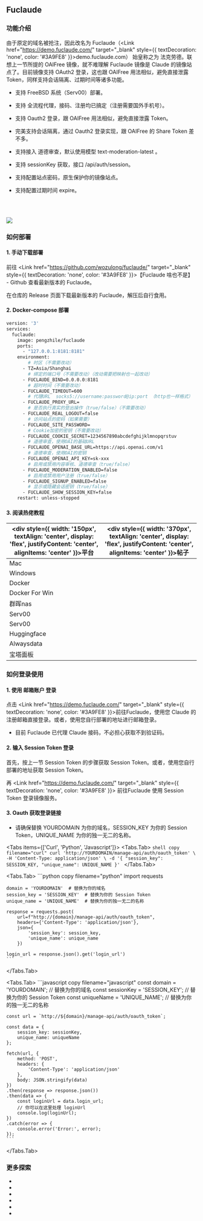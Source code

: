 
## Fuclaude

### 功能介绍

由于原定的域名被抢注，因此改名为 Fuclaude（<Link href="https://demo.fuclaude.com/" target="_blank" style={{ textDecoration: 'none', color: '#3A9FE8' }}>demo.fuclaude.com</Link>） 始皇称之为 法克劳德。联想上一节所提的 OAIFree 镜像，就不难理解 Fuclaude 镜像是 Claude 的镜像站点了。目前镜像支持 OAuth2 登录，这也跟 OAIFree 用法相似，避免直接泄露 Token，同样支持会话隔离、过期时间等诸多功能。

- 支持 FreeBSD 系统（Serv00）部署。

- 支持 全流程代理，接码、注册均已搞定（注册需要国外手机号）。

- 支持 Oauth2 登录，跟 OAIFree 用法相似，避免直接泄露 Token。

- 完美支持会话隔离，通过 Oauth2 登录实现，跟 OAIFree 的 Share Token 差不多。

- 支持接入 道德审查，默认使用模型 text-moderation-latest 。

- 支持 sessionKey 获取，接口 /api/auth/session。

- 支持配置站点密码，原生保护你的镜像站点。

- 支持配置过期时间 expire。

<br></br>

<Image src="/fuclaude.png" width={1206} height={708} />

### 如何部署

#### 1. 手动下载部署

前往 <Link href="https://github.com/wozulong/fuclaude/" target="_blank" style={{ textDecoration: 'none', color: '#3A9FE8' }}>【Fuclaude 啥也不是】 - Github</Link> 查看最新版本的 Fuclaude。

在仓库的 Release 页面下载最新版本的 Fuclaude，解压后自行食用。

#### 2. Docker-compose 部署

```dockerfile copy filename="Dockerfile"
version: '3'
services:
  fuclaude:
    image: pengzhile/fuclaude
    ports:
      - "127.0.0.1:8181:8181"
    environment:
        # 时区（不需要改动）
      - TZ=Asia/Shanghai
        # 绑定的端口号（不需要改动）（改动需要把映射也一起改动）
      - FUCLAUDE_BIND=0.0.0.0:8181
        # 超时时间（不需要改动）
      - FUCLAUDE_TIMEOUT=600
        # 代理URL  socks5://username:password@ip:port （http也一样格式）
      - FUCLAUDE_PROXY_URL=
        # 是否执行真实的登出操作（true/false）（不需要改动）
      - FUCLAUDE_REAL_LOGOUT=false
        # 访问站点的密码（如果需要）
      - FUCLAUDE_SITE_PASSWORD=
        # Cookie加密的密钥（不需要改动）
      - FUCLAUDE_COOKIE_SECRET=1234567890abcdefghijklmnopqrstuv
        # 道德审查，使用OAI的基础URL
      - FUCLAUDE_OPENAI_BASE_URL=https://api.openai.com/v1
        # 道德审查，使用OAI的密钥
      - FUCLAUDE_OPENAI_API_KEY=sk-xxx
        # 启用或禁用内容审核、道德审查（true/false）
      - FUCLAUDE_MODERATION_ENABLED=false
        # 启用或禁用用户注册（true/false）
      - FUCLAUDE_SIGNUP_ENABLED=false
        # 显示或隐藏会话密钥（true/false）
      - FUCLAUDE_SHOW_SESSION_KEY=false
    restart: unless-stopped
```

#### 3. 阅读热佬教程

|<div style={{ width: '150px', textAlign: 'center', display: 'flex', justifyContent: 'center', alignItems: 'center' }}>平台</div>| <div style={{ width: '370px', textAlign: 'center', display: 'flex', justifyContent: 'center', alignItems: 'center' }}>帖子</div> |
|------|------|
| Mac | <LinuxdoTopicLink linuxdoTopicId="131633"/> |
| Windows | <LinuxdoTopicLink linuxdoTopicId="131968"/> |
| Docker | <LinuxdoTopicLink linuxdoTopicId="131669"/> |
| Docker For Win | <LinuxdoTopicLink linuxdoTopicId="134758"/> |
| 群晖nas | <LinuxdoTopicLink linuxdoTopicId="131820"/> |
| Serv00 | <LinuxdoTopicLink linuxdoTopicId="132575"/> |
| Serv00 | <LinuxdoTopicLink linuxdoTopicId="131799"/> |
| Huggingface | <LinuxdoTopicLink linuxdoTopicId="134344"/> |
| Alwaysdata | <LinuxdoTopicLink linuxdoTopicId="135361"/> |
| 宝塔面板 | <LinuxdoTopicLink linuxdoTopicId="134001"/> |


### 如何登录使用

#### 1. 使用 邮箱账户 登录

点击 <Link href="https://demo.fuclaude.com/" target="_blank" style={{ textDecoration: 'none', color: '#3A9FE8' }}>前往Fuclaude</Link>，使用您 Claude 的注册邮箱直接登录。或者，使用您自行部署的地址进行邮箱登录。

- 目前 Fuclaude 已代理 Claude 接码，不必担心获取不到验证码。


#### 2. 输入 Session Token 登录

首先，按上一节 Session Token 的步骤获取 Session Token。或者，使用您自行部署的地址获取 Session Token。

再 <Link href="https://demo.fuclaude.com/" target="_blank" style={{ textDecoration: 'none', color: '#3A9FE8' }}> 前往Fuclaude </Link>使用 Session Token 登录镜像服务。


#### 3. Oauth 获取登录链接

- 请确保替换 YOURDOMAIN 为你的域名，SESSION_KEY 为你的 Session Token，UNIQUE_NAME 为你的独一无二的名称。

<Tabs items={['Curl', 'Python', 'Javascript']}>
  <Tabs.Tab>
    ```shell copy filename="curl"
    curl 'http://YOURDOMAIN/manage-api/auth/oauth_token' \
    -H 'Content-Type: application/json' \
    -d '{
        "session_key": SESSION_KEY,
        "unique_name": UNIQUE_NAME
    }'
    ```
  </Tabs.Tab>

  <Tabs.Tab>
    ```python copy filename="python"
    import requests

    domain = 'YOURDOMAIN'  # 替换为你的域名
    session_key = 'SESSION_KEY'  # 替换为你的 Session Token
    unique_name = 'UNIQUE_NAME'  # 替换为你的独一无二的名称

    response = requests.post(
        url=f"http://{domain}/manage-api/auth/oauth_token",
        headers={'Content-Type': 'application/json'},
        json={
            'session_key': session_key,
            'unique_name': unique_name
        })

    login_url = response.json().get('login_url')
    ```
  </Tabs.Tab>

  <Tabs.Tab>
    ```javascript copy filename="javascript"
    const domain = 'YOURDOMAIN';  // 替换为你的域名
    const sessionKey = 'SESSION_KEY';  // 替换为你的 Session Token
    const uniqueName = 'UNIQUE_NAME';  // 替换为你的独一无二的名称

    const url = `http://${domain}/manage-api/auth/oauth_token`;

    const data = {
        session_key: sessionKey,
        unique_name: uniqueName
    };

    fetch(url, {
        method: 'POST',
        headers: {
            'Content-Type': 'application/json'
        },
        body: JSON.stringify(data)
    })
    .then(response => response.json())
    .then(data => {
        const loginUrl = data.login_url;
        // 你可以在这里处理 loginUrl
        console.log(loginUrl);
    })
    .catch(error => {
        console.error('Error:', error);
    });
    ```
  </Tabs.Tab>
</Tabs>



### 更多探索

- <LinuxdoTopicLink linuxdoTopicId="131611"/>
- <LinuxdoTopicLink linuxdoTopicId="136358"/>
- <LinuxdoTopicLink linuxdoTopicId="134197"/>
- <LinuxdoTopicLink linuxdoTopicId="155769"/>
- <LinuxdoTopicLink linuxdoTopicId="135785"/>
- <LinuxdoTopicLink linuxdoTopicId="162623"/>
